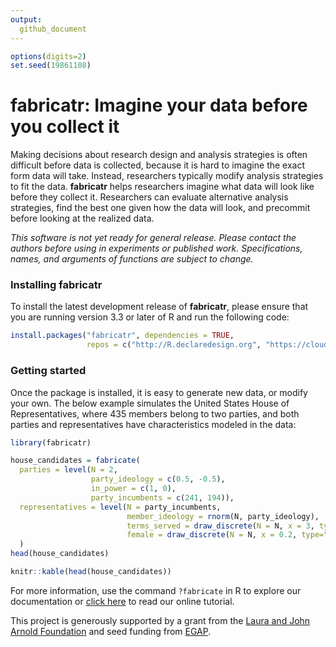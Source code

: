 ```yaml
---
output:
  github_document
---
```


<!-- README.md is generated from README.Rmd. Please edit that file -->

```r
options(digits=2)
set.seed(19861108)
```

# fabricatr: Imagine your data before you collect it

Making decisions about research design and analysis strategies is often difficult before data is collected, because it is hard to imagine the exact form data will take. Instead, researchers typically modify analysis strategies to fit the data. **fabricatr** helps researchers imagine what data will look like before they collect it. Researchers can evaluate alternative analysis strategies, find the best one given how the data will look, and precommit before looking at the realized data.

*This software is not yet ready for general release. Please contact the authors before using in experiments or published work. Specifications, names, and arguments of functions are subject to change.*

### Installing fabricatr

To install the latest development release of **fabricatr**, please ensure that you are running version 3.3 or later of R and run the following code:

```r
install.packages("fabricatr", dependencies = TRUE,
                 repos = c("http://R.declaredesign.org", "https://cloud.r-project.org"))
```

### Getting started

Once the package is installed, it is easy to generate new data, or modify your own. The below example simulates the United States House of Representatives, where 435 members belong to two parties, and both parties and representatives have characteristics modeled in the data:

```r
library(fabricatr)

house_candidates = fabricate(
  parties = level(N = 2, 
                  party_ideology = c(0.5, -0.5), 
                  in_power = c(1, 0), 
                  party_incumbents = c(241, 194)),
  representatives = level(N = party_incumbents, 
                          member_ideology = rnorm(N, party_ideology),
                          terms_served = draw_discrete(N = N, x = 3, type="count"),
                          female = draw_discrete(N = N, x = 0.2, type="bernoulli"))
  )
head(house_candidates)
```
```r
knitr::kable(head(house_candidates))
```

For more information, use the command `?fabricate` in R to explore our documentation or [click here](http://fabricatr.declaredesign.org/articles/getting_started.html) to read our online tutorial.

This project is generously supported by a grant from the [Laura and John Arnold Foundation](http://www.arnoldfoundation.org) and seed funding from [EGAP](http://egap.org).
